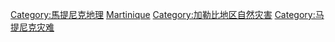 [[Category:馬提尼克地理|Category:馬提尼克地理]]
[[Category:各國自然災害|Martinique]]
[[Category:加勒比地区自然灾害|Category:加勒比地区自然灾害]]
[[Category:马提尼克灾难|Category:马提尼克灾难]]